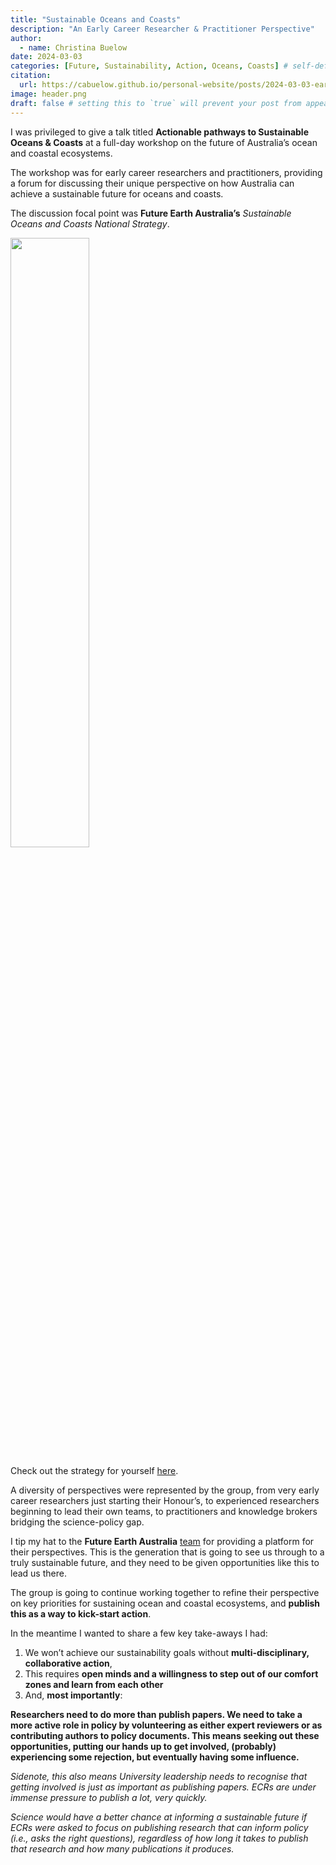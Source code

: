 ```yaml
---
title: "Sustainable Oceans and Coasts"
description: "An Early Career Researcher & Practitioner Perspective"
author:
  - name: Christina Buelow
date: 2024-03-03
categories: [Future, Sustainability, Action, Oceans, Coasts] # self-defined categories
citation: 
  url: https://cabuelow.github.io/personal-website/posts/2024-03-03-early-career-day/ 
image: header.png
draft: false # setting this to `true` will prevent your post from appearing on your listing page until you're ready!
---
```


I was privileged to give a talk titled **Actionable pathways to Sustainable Oceans & Coasts** at a full-day workshop on the future of Australia's ocean and coastal ecosystems. 

The workshop was for early career researchers and practitioners, providing a forum for discussing their unique perspective on how Australia can achieve a sustainable future for oceans and coasts.

The discussion focal point was **Future Earth Australia's** *Sustainable Oceans and Coasts National Strategy*.

![](strategy.png){width=50%}

Check out the strategy for yourself [here](https://www.futureearth.org.au/publications/sustainable-oceans-and-coasts-strategy).

A diversity of perspectives were represented by the group, from very early career researchers just starting their Honour's, to experienced researchers beginning to lead their own teams, to practitioners and knowledge brokers bridging the science-policy gap.

I tip my hat to the **Future Earth Australia** [team](https://www.futureearth.org.au/about-us#our-team) for providing a platform for their perspectives. This is the generation that is going to see us through to a truly sustainable future, and they need to be given opportunities like this to lead us there. 

The group is going to continue working together to refine their perspective on key priorities for sustaining ocean and coastal ecosystems, and **publish this as a way to kick-start action**.

In the meantime I wanted to share a few key take-aways I had:

1. We won't achieve our sustainability goals without **multi-disciplinary, collaborative action**,
2. This requires **open minds and a willingness to step out of our comfort zones and learn from each other**
3. And, **most importantly**:

**Researchers need to do more than publish papers. We need to take a more active role in policy by volunteering as either expert reviewers or as contributing authors to policy documents. This means seeking out these opportunities, putting our hands up to get involved, (probably) experiencing some rejection, but eventually having some influence.**

*Sidenote, this also means University leadership needs to recognise that getting involved is just as important as publishing papers. ECRs are under immense pressure to publish a lot, very quickly.*

*Science would have a better chance at informing a sustainable future if ECRs were asked to focus on publishing research that can inform policy (i.e., asks the right questions), regardless of how long it takes to publish that research and how many publications it produces.*

